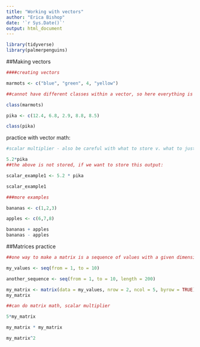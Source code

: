 ```yaml
---
title: "Working with vectors"
author: "Erica Bishop"
date: '`r Sys.Date()`'
output: html_document
---
```


```r
library(tidyverse)
library(palmerpenguins)
```

##Making vectors

```r
####creating vectors

marmots <- c("blue", "green", 4, "yellow")

##cannot have different classes within a vector, so here everything is assigned as a character, even numbers becuase characters are most flexible. Pay attention to class of objects! To check the class, use class function

class(marmots)

```

```r
pika <- c(12.4, 6.8, 2.9, 8.8, 8.5)

```

```r
class(pika)
```
practice with vector math:

```r

#scalar multiplier - also be careful with what to store v. what to just return without storing

5.2*pika
##the above is not stored, if we want to store this output:

scalar_example1 <- 5.2 * pika

scalar_example1

###more examples

bananas <- c(1,2,3)

apples <- c(6,7,8)

bananas + apples
bananas - apples
```

##Matrices practice

```r
##one way to make a matrix is a sequence of values with a given dimension - default for sequence with no by = is 1

my_values <- seq(from = 1, to = 10)

another_sequence <- seq(from = 1, to = 10, length = 200)

my_matrix <- matrix(data = my_values, nrow = 2, ncol = 5, byrow = TRUE)
my_matrix

##can do matrix math, scalar multiplier

5*my_matrix

my_matrix * my_matrix

my_matrix^2
```
